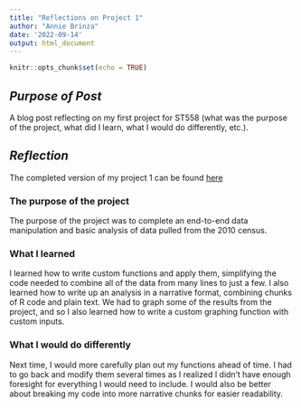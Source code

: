 ```yaml
---
title: "Reflections on Project 1"
author: "Annie Brinza"
date: '2022-09-14'
output: html_document
---
```


```r
knitr::opts_chunk$set(echo = TRUE)
```

## *Purpose of Post*
A blog post reflecting on my first project for ST558 (what was the purpose of the project, what did I learn, what I would do differently, etc.).

## *Reflection*
The completed version of my project 1 can be found [here](https://ambrinza.github.io/2022/09/12/Project1.html)

### The purpose of the project
The purpose of the project was to complete an end-to-end data manipulation and basic analysis of data pulled from the 2010 census. 

### What I learned
I learned how to write custom functions and apply them, simplifying the code needed to combine all of the data from many lines to just a few. I also learned how to write up an analysis in a narrative format, combining chunks of R code and plain text. We had to graph some of the results from the project, and so I also learned how to write a custom graphing function with custom inputs.

### What I would do differently
Next time, I would more carefully plan out my functions ahead of time. I had to go back and modify them several times as I realized I didn't have enough foresight for everything I would need to include. I would also be better about breaking my code into more narrative chunks for easier readability. 